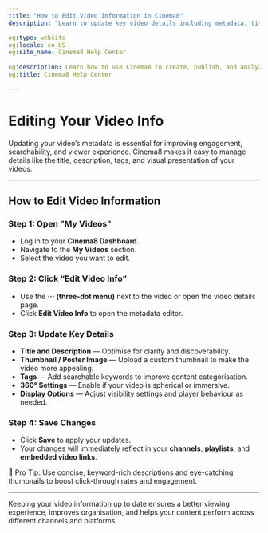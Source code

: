 ---
title: "How to Edit Video Information in Cinema8"
description: "Learn to update key video details including metadata, titles, and descriptions to improve discoverability and engagement. Visit Cinema8."

og:type: website
og:locale: en_US
og:site_name: Cinema8 Help Center
 
og:description: Learn how to use Cinema8 to create, publish, and analyze interactive videos.
og:title: Cinema8 Help Center

---


# Editing Your Video Info

Updating your video’s metadata is essential for improving engagement, searchability, and viewer experience. Cinema8 makes it easy to manage details like the title, description, tags, and visual presentation of your videos.

---

## How to Edit Video Information

<Steps>

### Step 1: Open "My Videos"

- Log in to your **Cinema8 Dashboard**.
- Navigate to the **My Videos** section.
- Select the video you want to edit.

### Step 2: Click “Edit Video Info”

- Use the **··· (three-dot menu)** next to the video or open the video details page.
- Click **Edit Video Info** to open the metadata editor.

### Step 3: Update Key Details

- **Title and Description** — Optimise for clarity and discoverability.
- **Thumbnail / Poster Image** — Upload a custom thumbnail to make the video more appealing.
- **Tags** — Add searchable keywords to improve content categorisation.
- **360° Settings** — Enable if your video is spherical or immersive.
- **Display Options** — Adjust visibility settings and player behaviour as needed.

### Step 4: Save Changes

- Click **Save** to apply your updates.
- Your changes will immediately reflect in your **channels**, **playlists**, and **embedded video links**.

</Steps>

<Callout type="info">
🎯 Pro Tip: Use concise, keyword-rich descriptions and eye-catching thumbnails to boost click-through rates and engagement.
</Callout>

---

Keeping your video information up to date ensures a better viewing experience, improves organisation, and helps your content perform across different channels and platforms.
